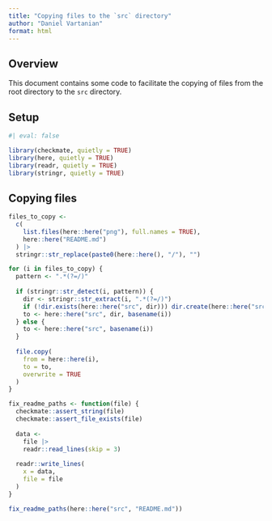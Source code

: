 ```yaml
---
title: "Copying files to the `src` directory"
author: "Daniel Vartanian"
format: html
---
```


## Overview

This document contains some code to facilitate the copying of files from the root directory to the `src` directory.

## Setup

```r
#| eval: false

library(checkmate, quietly = TRUE)
library(here, quietly = TRUE)
library(readr, quietly = TRUE)
library(stringr, quietly = TRUE)
```

## Copying files

```r
files_to_copy <- 
  c(
    list.files(here::here("png"), full.names = TRUE),
    here::here("README.md")
  ) |>
  stringr::str_replace(paste0(here::here(), "/"), "")
```

```r
for (i in files_to_copy) {
  pattern <- ".*(?=/)"
  
  if (stringr::str_detect(i, pattern)) {
    dir <- stringr::str_extract(i, ".*(?=/)")
    if (!dir.exists(here::here("src", dir))) dir.create(here::here("src", dir))
    to <- here::here("src", dir, basename(i))
  } else {
    to <- here::here("src", basename(i))
  }
  
  file.copy(
    from = here::here(i), 
    to = to, 
    overwrite = TRUE
  )
}
```

```r
fix_readme_paths <- function(file) {
  checkmate::assert_string(file)
  checkmate::assert_file_exists(file)
  
  data <- 
    file |>
    readr::read_lines(skip = 3)
  
  readr::write_lines(
    x = data,
    file = file
  )
}
```

```r
fix_readme_paths(here::here("src", "README.md"))
```

